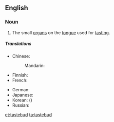 ==English==
{{wikipedia}}

===Noun===
{{en-noun}}
# The small [[organ]]s on the [[tongue]] used for [[tasting]].

=====Translations=====
{{trans-top|a small organ on the tongue used for tasting}}
* Chinese:
*: Mandarin: {{t|zh|味蕾|tr=wèilěi|sc=Hani}}
* Finnish: {{t|fi|makusilmu}}
* French: {{t|fr|papille|f}}
{{trans-mid}}
* German: {{t|de|Geschmacksknospe|f}}
* Japanese: {{t|ja|味蕾|tr=みらい, mirai|sc=Jpan}}
* Korean: {{t|ko|미뢰|tr=miroe|sc=Kore}} ({{t|ko|味蕾|sc=Kore}})
* Russian: {{t|ru|вкусовой сосочек|m|tr=vkusovój sosóček|sc=Cyrl}}
{{trans-bottom}}

[[et:tastebud]]
[[ta:tastebud]]